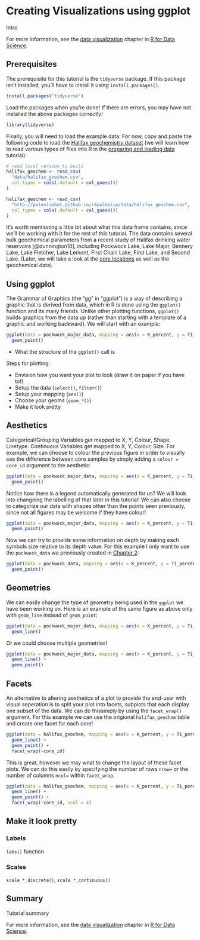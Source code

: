 
# Creating Visualizations using ggplot

Intro

For more information, see the [data visualization](http://r4ds.had.co.nz/data-visualisation.html) chapter in [R for Data Science](http://r4ds.had.co.nz/).

## Prerequisites

The prerequisite for this tutorial is the `tidyverse` package. If this package isn't installed, you'll have to install it using `install.packages()`.

```r
install.packages("tidyverse")
```

Load the packages when you're done! If there are errors, you may have not installed the above packages correctly!

```r
library(tidyverse)
```

Finally, you will need to load the example data. For now, copy and paste the following code to load the [Halifax geochemistry dataset](data/halifax_geochem.csv) (we will learn how to read various types of files into R in the [preparing and loading data](#prepare-load) tutorial).

```r
# read local version to build
halifax_geochem <- read_csv(
  "data/halifax_geochem.csv",
  col_types = cols(.default = col_guess())
)
```

```r
halifax_geochem <- read_csv(
  "http://paleolimbot.github.io/r4paleolim/data/halifax_geochem.csv",
  col_types = cols(.default = col_guess())
)
```

It's worth mentioning a little bit about what this data frame contains, since we'll be working with it for the rest of this tutorial. The data contains several bulk geochemical parameters from a recent study of Halifax drinking water reservoirs [@dunnington18], including Pockwock Lake, Lake Major, Bennery Lake, Lake Fletcher, Lake Lemont, First Chain Lake, First Lake, and Second Lake. (Later, we will take a look at the [core locations](data/halifax_geochem_cores.xlsx) as well as the geochemical data).

## Using ggplot

The Grammar of Graphics (the "gg" in "ggplot") is a way of describing a graphic that is derived from data, which in R is done using the `ggplot()` function and its many friends. Unlike other plotting functions, `ggplot()` builds graphics from the data up (rather than starting with a template of a graphic and working backward). We will start with an example:

```r

ggplot(data = pockwock_major_data, mapping = aes(x = K_percent, y = Ti_percent)) +
  geom_point()

```


- What the structure of the `ggplot()` call is

Steps for plotting:

- Envision how you want your plot to look (draw it on paper if you have to!)
- Setup the data (`select()`, `filter()`)
- Setup your mapping (`aes()`)
- Choose your geoms (`geom_*()`)
- Make it look pretty

## Aesthetics

Categorical/Grouping Variables get mapped to X, Y, Colour, Shape, Linetype. Continuous Variables get mapped to X, Y, Colour, Size. For example, we can choose to colour the previous figure in order to visually see the difference between core samples by simply adding a `colour = core_id` argument to the aesthetic:

```r

ggplot(data = pockwock_major_data, mapping = aes(x = K_percent, y = Ti_percent, colour = core_id)) +
  geom_point()

```

Notice how there is a legend automatically generated for us? We will look into changeing the labelling of that later in this tutorial! We can also choose to categorize our data with shapes other than the points seen previously, since not all figures may be welcome if they have colour!

```r

ggplot(data = pockwock_major_data, mapping = aes(x = K_percent, y = Ti_percent, shape = core_id)) +
  geom_point()

```

Now we can try to provide some information on depth by making each symbols size relative to its depth value. For this example I only want to use the `pockwock_data` we previously created in [Chapter 2](#work-with-tables):

```r

ggplot(data = pockwock_data, mapping = aes(x = K_percent, y = Ti_percent, size = depth_cm)) +
  geom_point()

```

## Geometries

We can easily change the type of geometry being used in the `ggplot` we have been working on. Here is an example of the same figure as above only with `geom_line` instead of `geom_point`:

```r

ggplot(data = pockwock_major_data, mapping = aes(x = K_percent, y = Ti_percent, colour = core_id)) +
  geom_line()

```

Or we could choose multiple geometries!

```r

ggplot(data = pockwock_major_data, mapping = aes(x = K_percent, y = Ti_percent, colour = core_id)) +
  geom_line() +
  geom_point()

```

## Facets

An alternative to altering aesthetics of a plot to provide the end-user with visual seperation is to split your plot into facets, subplots that each display one subset of the data. We can do thissimply by using the `facet_wrap()` argument. For this example we can use the origional `halifax_geochem` table and create one facet for each core!

```r

ggplot(data = halifax_geochem, mapping = aes(x = K_percent, y = Ti_percent)) +
  geom_line() +
  geom_point() +
  facet_wrap(~core_id)

```

This is great, however we may wnat to change the layout of these facet plots. We can do this easily by specifying the number of rows `nrow=` or the number of columns `ncol=` within `facet_wrap`.

```r

ggplot(data = halifax_geochem, mapping = aes(x = K_percent, y = Ti_percent)) +
  geom_line() +
  geom_point() +
  facet_wrap(~core_id, ncol = 4)

```

## Make it look pretty

### Labels

`labs()` function

### Scales

`scale_*_discrete()`, `scale_*_continuous()`

## Summary

Tutorial summary

For more information, see the [data visualization](http://r4ds.had.co.nz/data-visualisation.html) chapter in [R for Data Science](http://r4ds.had.co.nz/).

